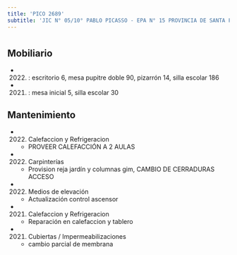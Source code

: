 ```yaml
---
title: 'PICO 2689'
subtitle: 'JIC N° 05/10° PABLO PICASSO - EPA N° 15 PROVINCIA DE SANTA FE - EPC N° 15 PROVINCIA DE SANTA FE'
---
```


#


## Mobiliario

*  (2022) : escritorio 6, mesa pupitre doble 90, pizarrón 14, silla escolar 186 

*  (2021) : mesa inicial 5, silla escolar 30 





## Mantenimiento

*  (2022) Calefaccion y Refrigeracion 
    + PROVEER CALEFACCIÓN A 2 AULAS

*  (2022) Carpinterías 
    + Provision reja jardín y columnas gim, CAMBIO DE CERRADURAS ACCESO

*  (2022) Medios de elevación 
    + Actualización control ascensor

*  (2021) Calefaccion y Refrigeracion 
    + Reparación en calefaccion y tablero

*  (2021) Cubiertas / Impermeabilizaciones 
    + cambio parcial de membrana



